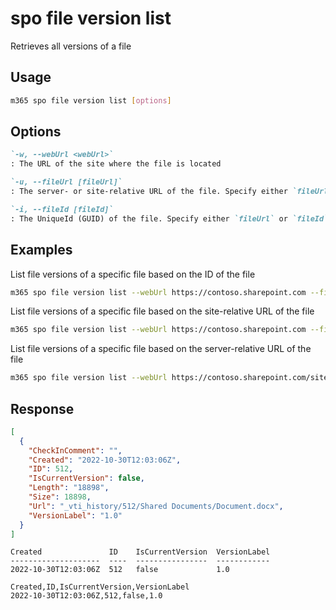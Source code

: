 
# spo file version list

Retrieves all versions of a file

## Usage

```sh
m365 spo file version list [options]
```

## Options

```md definition-list
`-w, --webUrl <webUrl>`
: The URL of the site where the file is located

`-u, --fileUrl [fileUrl]`
: The server- or site-relative URL of the file. Specify either `fileUrl` or `fileId` but not both

`-i, --fileId [fileId]`
: The UniqueId (GUID) of the file. Specify either `fileUrl` or `fileId` but not both
```

<Global />

## Examples

List file versions of a specific file based on the ID of the file

```sh
m365 spo file version list --webUrl https://contoso.sharepoint.com --fileId 'b2307a39-e878-458b-bc90-03bc578531d6'
```

List file versions of a specific file based on the site-relative URL of the file

```sh
m365 spo file version list --webUrl https://contoso.sharepoint.com --fileUrl '/Shared Documents/Document.docx'
```

List file versions of a specific file based on the server-relative URL of the file

```sh
m365 spo file version list --webUrl https://contoso.sharepoint.com/sites/project-x --fileUrl '/sites/project-x/Shared Documents/Document.docx'
```

## Response

<Tabs>
  <TabItem value="JSON">

  ```json
  [
    {
      "CheckInComment": "",
      "Created": "2022-10-30T12:03:06Z",
      "ID": 512,
      "IsCurrentVersion": false,
      "Length": "18898",
      "Size": 18898,
      "Url": "_vti_history/512/Shared Documents/Document.docx",
      "VersionLabel": "1.0"
    }
  ]
  ```

  </TabItem>
  <TabItem value="Text">

  ```text
  Created               ID    IsCurrentVersion  VersionLabel
  --------------------  ----  ----------------  ------------
  2022-10-30T12:03:06Z  512   false             1.0
  ```

  </TabItem>
  <TabItem value="CSV">

  ```csv
  Created,ID,IsCurrentVersion,VersionLabel
  2022-10-30T12:03:06Z,512,false,1.0
  ```

  </TabItem>
</Tabs>

